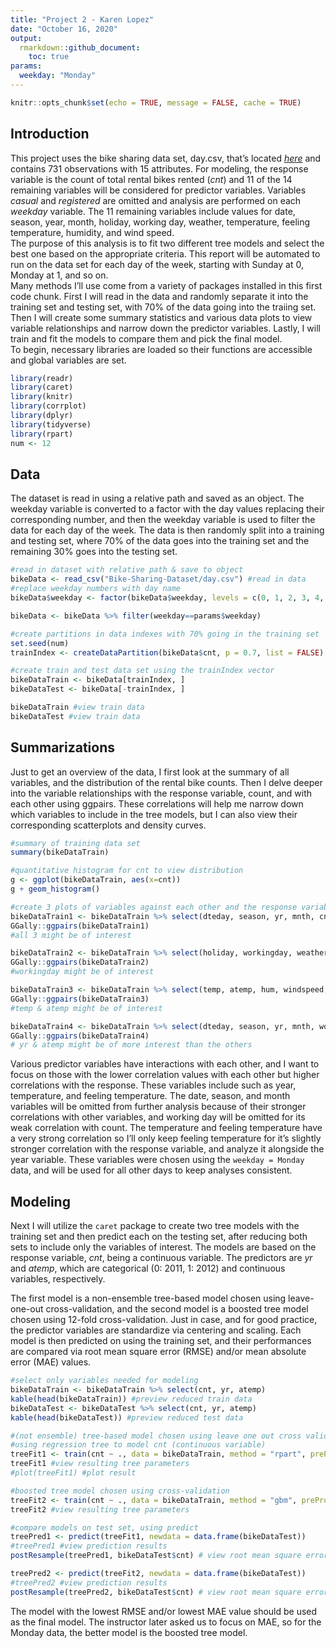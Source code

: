 ```yaml
---
title: "Project 2 - Karen Lopez"
date: "October 16, 2020"
output:
  rmarkdown::github_document:
    toc: true
params:
  weekday: "Monday"
---
```


```r
knitr::opts_chunk$set(echo = TRUE, message = FALSE, cache = TRUE)
```
## Introduction  
This project uses the bike sharing data set, day.csv, that's located *[here](https://archive.ics.uci.edu/ml/datasets/Bike+Sharing+Dataset)* and contains 731 observations with 15 attributes. For modeling, the response variable is the count of total rental bikes rented (*cnt*) and 11 of the 14 remaining variables will be considered for predictor variables. Variables *casual* and *registered* are omitted and analysis are performed on each *weekday* variable. The 11 remaining variables include values for date, season, year, month, holiday, working day, weather, temperature, feeling temperature, humidity, and wind speed.  
The purpose of this analysis is to fit two different tree models and select the best one based on the appropriate criteria. This report will be automated to run on the data set for each day of the week, starting with Sunday at 0, Monday at 1, and so on.  
Many methods I'll use come from a variety of packages installed in this first code chunk. First I will read in the data and randomly separate it into the training set and testing set, with 70% of the data going into the traiing set. Then I will create some summary statistics and various data plots to view variable relationships and narrow down the predictor variables. Lastly, I will train and fit the models to compare them and pick the final model.  
To begin, necessary libraries are loaded so their functions are accessible and global variables are set.  
```r
library(readr)
library(caret)
library(knitr)
library(corrplot)
library(dplyr)
library(tidyverse)
library(rpart)
num <- 12
```

## Data  
The dataset is read in using a relative path and saved as an object. The weekday variable is converted to a factor with the day values replacing their corresponding number, and then the weekday variable is used to filter the data for each day of the week. The data is then randomly split into a training and testing set, where 70% of the data goes into the training set and the remaining 30% goes into the testing set.  
```r
#read in dataset with relative path & save to object
bikeData <- read_csv("Bike-Sharing-Dataset/day.csv") #read in data
#replace weekday numbers with day name
bikeData$weekday <- factor(bikeData$weekday, levels = c(0, 1, 2, 3, 4, 5, 6), labels = c("Sunday", "Monday", "Tuesday", "Wednesday", "Thursday", "Friday", "Saturday"))

bikeData <- bikeData %>% filter(weekday==params$weekday)

#create partitions in data indexes with 70% going in the training set
set.seed(num)
trainIndex <- createDataPartition(bikeData$cnt, p = 0.7, list = FALSE)

#create train and test data set using the trainIndex vector
bikeDataTrain <- bikeData[trainIndex, ]
bikeDataTest <- bikeData[-trainIndex, ]

bikeDataTrain #view train data
bikeDataTest #view train data
```

## Summarizations  
Just to get an overview of the data, I first look at the summary of all variables, and the distribution of the rental bike counts. Then I delve deeper into the variable relationships with the response variable, count, and with each other using ggpairs. These correlations will help me narrow down which variables to include in the tree models, but I can also view their corresponding scatterplots and density curves.  
```r
#summary of training data set
summary(bikeDataTrain)

#quantitative histogram for cnt to view distribution
g <- ggplot(bikeDataTrain, aes(x=cnt))
g + geom_histogram()

#create 3 plots of variables against each other and the response variable
bikeDataTrain1 <- bikeDataTrain %>% select(dteday, season, yr, mnth, cnt)
GGally::ggpairs(bikeDataTrain1)
#all 3 might be of interest

bikeDataTrain2 <- bikeDataTrain %>% select(holiday, workingday, weathersit, cnt)
GGally::ggpairs(bikeDataTrain2)
#workingday might be of interest

bikeDataTrain3 <- bikeDataTrain %>% select(temp, atemp, hum, windspeed, cnt)
GGally::ggpairs(bikeDataTrain3)
#temp & atemp might be of interest

bikeDataTrain4 <- bikeDataTrain %>% select(dteday, season, yr, mnth, workingday, temp, atemp, cnt)
GGally::ggpairs(bikeDataTrain4)
# yr & atemp might be of more interest than the others 
```
Various predictor variables have interactions with each other, and I want to focus on those with the lower correlation values with each other but higher correlations with the response. These variables include such as year, temperature, and feeling temperature. The date, season, and month variables will be omitted from further analysis because of their stronger correlations with other variables, and working day will be omitted for its weak correlation with count. The temperature and feeling temperature have a very strong correlation so I'll only keep feeling temperature for it's slightly stronger correlation with the response variable, and analyze it alongside the year variable. These variables were chosen using the `weekday = Monday` data, and will be used for all other days to keep analyses consistent.   

## Modeling  
Next I will utilize the `caret` package to create two tree models with the training set and then predict each on the testing set, after reducing both sets to include only the variables of interest. The models are based on the response variable, *cnt*, being a continuous variable. The predictors are *yr* and *atemp*, which are categorical (0: 2011, 1: 2012) and continuous variables, respectively.  

The first model is a non-ensemble tree-based model chosen using leave-one-out cross-validation, and the second model is a boosted tree model chosen using 12-fold cross-validation. Just in case, and for good practice, the predictor variables are standardize via centering and scaling. Each model is then predicted on using the training set, and their performances are compared via root mean square error (RMSE) and/or mean absolute error (MAE) values.  
```r
#select only variables needed for modeling
bikeDataTrain <- bikeDataTrain %>% select(cnt, yr, atemp)
kable(head(bikeDataTrain)) #preview reduced train data
bikeDataTest <- bikeDataTest %>% select(cnt, yr, atemp)
kable(head(bikeDataTest)) #preview reduced test data

#(not ensemble) tree-based model chosen using leave one out cross validation
#using regression tree to model cnt (continuous variable)
treeFit1 <- train(cnt ~ ., data = bikeDataTrain, method = "rpart", preProcess = c("center", "scale"), trControl = trainControl(method = "LOOCV"))
treeFit1 #view resulting tree parameters
#plot(treeFit1) #plot result

#boosted tree model chosen using cross-validation
treeFit2 <- train(cnt ~ ., data = bikeDataTrain, method = "gbm", preProcess = c("center", "scale"), trControl = trainControl(method = "cv", number = num))
treeFit2 #view resulting tree parameters

#compare models on test set, using predict
treePred1 <- predict(treeFit1, newdata = data.frame(bikeDataTest))
#treePred1 #view prediction results
postResample(treePred1, bikeDataTest$cnt) # view root mean square error

treePred2 <- predict(treeFit2, newdata = data.frame(bikeDataTest))
#treePred2 #view prediction results
postResample(treePred2, bikeDataTest$cnt) # view root mean square error
```
The model with the lowest RMSE and/or lowest MAE value should be used as the final model. The instructor later asked us to focus on MAE, so for the Monday data, the better model is the boosted tree model.  